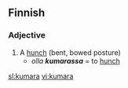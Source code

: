 ==Finnish==

===Adjective===
{{fi-adj|kumar|type=koira|comp=ampi|sup=in}}

# A [[hunch]] (bent, bowed posture)
#* ''olla '''kumarassa''''' = to [[hunch]] 

[[sl:kumara]]
[[vi:kumara]]